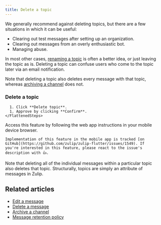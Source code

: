 ```yaml
---
title: Delete a topic
---
```





<AdminOnly />

We generally recommend against deleting topics, but there are a few
situations in which it can be useful:

* Clearing out test messages after setting up an organization.
* Clearing out messages from an overly enthusiastic bot.
* Managing abuse.

In most other cases, [renaming a topic](/help/rename-a-topic) is often a
better idea, or just leaving the topic as is. Deleting a topic can confuse
users who come to the topic later via an email notification.

Note that deleting a topic also deletes every message with that topic,
whereas [archiving a channel](/help/archive-a-channel) does not.

### Delete a topic

<Tabs>
  <TabItem label="Desktop/Web">
    <FlattenedSteps>
      <TopicActions />

      1. Click **Delete topic**.
      1. Approve by clicking **Confirm**.
    </FlattenedSteps>
  </TabItem>

  <TabItem label="Mobile">
    Access this feature by following the web app instructions in your
    mobile device browser.

    Implementation of this feature in the mobile app is tracked [on
    GitHub](https://github.com/zulip/zulip-flutter/issues/1549). If
    you're interested in this feature, please react to the issue's
    description with 👍.
  </TabItem>
</Tabs>

Note that deleting all of the individual messages within a particular
topic also deletes that topic. Structurally, topics are simply an
attribute of messages in Zulip.

## Related articles

* [Edit a message](/help/edit-a-message)
* [Delete a message](/help/delete-a-message)
* [Archive a channel](/help/archive-a-channel)
* [Message retention policy](/help/message-retention-policy)
